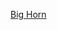 {{US county navigation box
| county = 比格霍恩縣
| state = 懷俄明州
| template_name = 比格霍恩縣 (懷俄明州)
| listclass = hlist

| map_image = Map of Wyoming highlighting Big Horn County.svg
| map_caption = 
| seat = 贝森

| title1 = [[城鎮]]
| body1  = 
* [[贝森 (怀俄明州)|贝森]]
* [[伯灵顿 (怀俄明州)|伯灵顿]]
* [[拜伦 (怀俄明州)|拜伦]]
* [[考利 (怀俄明州)|考利]]
* [[迪弗 (怀俄明州)|迪弗]]
* [[弗兰尼 (怀俄明州)|弗兰尼]]‡
* [[格雷伯尔 (怀俄明州)|格雷伯尔]]
* [[洛弗尔 (怀俄明州)|洛弗尔]]
* [[曼德森 (怀俄明州)|曼德森]]

| title2 = [[普查规定居民点]]
| body2  = 
* [[海厄特維爾 (懷俄明州)|海厄特維爾]]
* [[謝爾 (懷俄明州)|謝爾]]

| title3 = [[非建制地區]]
| body3  = 
* [[恩布勒姆 (懷俄明州)|恩布勒姆]] 
* [[芬頓 (懷俄明州)|芬頓]]‡ 
* [[凱恩 (懷俄明州)|凱恩]] 
* [[梅多拉克湖 (懷俄明州)|梅多拉克湖]] 
* [[奧托 (懷俄明州)|奧托]] 

| title4 = 附註
| body4 = ‡跨縣聚居地

}}<noinclude>
[[Category:懷俄明州縣份導航模板|Big Horn]]
[[Category:比格霍恩縣 (懷俄明州)| ]]
</noinclude>